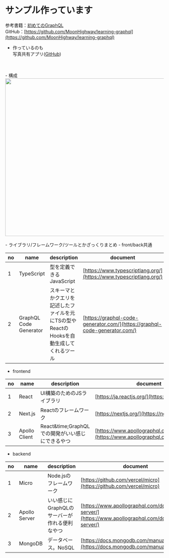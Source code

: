 
# サンプル作っています
参考書籍：[初めてのGraphQL](https://www.amazon.co.jp/%E5%88%9D%E3%82%81%E3%81%A6%E3%81%AEGraphQL-%E2%80%95Web%E3%82%B5%E3%83%BC%E3%83%93%E3%82%B9%E3%82%92%E4%BD%9C%E3%81%A3%E3%81%A6%E5%AD%A6%E3%81%B6%E6%96%B0%E4%B8%96%E4%BB%A3API-Eve-Porcello/dp/487311893X/ref=sr_1_1?__mk_ja_JP=%E3%82%AB%E3%82%BF%E3%82%AB%E3%83%8A&dchild=1&keywords=%E5%88%9D%E3%82%81%E3%81%A6%E3%81%AEGraphQL&qid=1613182318&sr=8-1)<br />
GitHub：[https://github.com/MoonHighway/learning-graphql](https://github.com/MoonHighway/learning-graphql)
- 作っているのも<br />
写真共有アプリ([GitHub](https://github.com/mizushima1226/graphql-sample/tree/develop))
<br />
<br />
- 構成
<div><Image src="/draws/systems.dio.svg" width="1000" height="500" /></div>
<br />
- ライブラリ/フレームワーク/ツールとかざっくりまとめ
  - front/back共通

  |no|name|description|document|
  |-|-|-|-|
  |1|TypeScript|型を定義できるJavaScript|[https://www.typescriptlang.org/](https://www.typescriptlang.org/)|
  |2|GraphQL Code Generator|スキーマとかクエリを記述したファイルを元にTSの型やReactのHooksを自動生成してくれるツール|[https://graphql-code-generator.com/](https://graphql-code-generator.com/)|

  - frontend

  |no|name|description|document|
  |-|-|-|-|
  |1|React|UI構築のためのJSライブラリ|[https://ja.reactjs.org/](https://ja.reactjs.org/)|
  |2|Next.js|Reactのフレームワーク|[https://nextjs.org/](https://nextjs.org/)|
  |3|Apollo Client|React&time;GraphQLでの開発がいい感じにできるやつ|[https://www.apollographql.com/docs/react/](https://www.apollographql.com/docs/react/)|

  - backend

  |no|name|description|document|
  |-|-|-|-|
  |1|Micro|Node.jsのフレームワーク|[https://github.com/vercel/micro](https://github.com/vercel/micro)|
  |2|Apollo Server|いい感じにGraphQLのサーバーが作れる便利なやつ|[https://www.apollographql.com/docs/apollo-server/](https://www.apollographql.com/docs/apollo-server/)|
  |3|MongoDB|データベース。NoSQL|[https://docs.mongodb.com/manual/](https://docs.mongodb.com/manual/)|
  